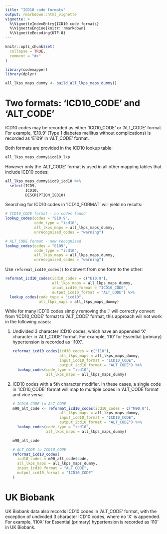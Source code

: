 ```yaml
---
title: "ICD10 code formats"
output: rmarkdown::html_vignette
vignette: >
  %\VignetteIndexEntry{ICD10 code formats}
  %\VignetteEngine{knitr::rmarkdown}
  %\VignetteEncoding{UTF-8}
---
```


```r
knitr::opts_chunk$set(
  collapse = TRUE,
  comment = "#>"
)
```

```r
library(codemapper)
library(dplyr)

all_lkps_maps_dummy <- build_all_lkps_maps_dummy()
```

# Two formats: 'ICD10_CODE' and 'ALT_CODE'

ICD10 codes may be recorded as either 'ICD10_CODE' or 'ALT_CODE' format. For example, 'E10.9' (Type 1 diabetes mellitus without complications) is recorded as 'E109' in 'ALT_CODE' format.

Both formats are provided in the ICD10 lookup table:

```r
all_lkps_maps_dummy$icd10_lkp
```

However only the 'ALT_CODE' format is used in all other mapping tables that include ICD10 codes:

```r
all_lkps_maps_dummy$icd9_icd10 %>% 
  select(ICD9,
         ICD10,
         DESCRIPTION_ICD10)
```

Searching for ICD10 codes in 'ICD10_FORMAT' will yield no results:

```r
# ICD10_CODE format - no codes found
lookup_codes(codes = "E10.9",
             code_type = "icd10",
             all_lkps_maps = all_lkps_maps_dummy, 
             unrecognised_codes = "warning")

# ALT_CODE format - now recognised
lookup_codes(codes = "E109",
             code_type = "icd10",
             all_lkps_maps = all_lkps_maps_dummy, 
             unrecognised_codes = "warning")
```

Use `reformat_icd10_codes()` to convert from one form to the other:

```r
reformat_icd10_codes(icd10_codes = c("E10.9"),
                     all_lkps_maps = all_lkps_maps_dummy, 
                     input_icd10_format = "ICD10_CODE",
                     output_icd10_format = "ALT_CODE") %>% 
  lookup_codes(code_type = "icd10",
               all_lkps_maps = all_lkps_maps_dummy)
```

While for many ICD10 codes simply removing the '.' will correctly convert from 'ICD10_CODE' format to 'ALT_CODE' format, this approach will not work in the following cases:

1.  Undivided 3 character ICD10 codes, which have an appended 'X' character in 'ALT_CODE' format. For example, 'I10' for Essential (primary) hypertension is recorded as 'I10X'.

    ```r
    reformat_icd10_codes(icd10_codes = c("I10"),
                         all_lkps_maps = all_lkps_maps_dummy, 
                         input_icd10_format = "ICD10_CODE",
                         output_icd10_format = "ALT_CODE") %>% 
      lookup_codes(code_type = "icd10",
                   all_lkps_maps = all_lkps_maps_dummy)
    ```

2.  ICD10 codes with a 5th character modifier. In these cases, a single code in 'ICD10_CODE' format will map to multiple codes in 'ALT_CODE\`format and vice versa.

    ```r
    # ICD10_CODE to ALT_CODE
    m90_alt_code <- reformat_icd10_codes(icd10_codes = c("M90.0"),
                         all_lkps_maps = all_lkps_maps_dummy, 
                         input_icd10_format = "ICD10_CODE",
                         output_icd10_format = "ALT_CODE") %>% 
      lookup_codes(code_type = "icd10",
                   all_lkps_maps = all_lkps_maps_dummy)

    m90_alt_code

    # ALT_CODE to ICD10_CODE
    reformat_icd10_codes(
      icd10_codes = m90_alt_code$code,
      all_lkps_maps = all_lkps_maps_dummy,
      input_icd10_format = "ALT_CODE",
      output_icd10_format = "ICD10_CODE"
    )
    ```

# UK Biobank

UK Biobank data also records ICD10 codes in 'ALT_CODE' format, with the exception of undivided 3 character ICD10 codes, where no 'X' is appended. For example, 'I10X' for Essential (primary) hypertension is recorded as 'I10' in UK Biobank.

